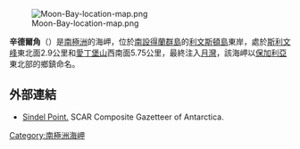{{no footnotes|time=2013-10-29T04:05:25+00:00}}
[[Image:Moon-Bay-location-map.png|thumb]]

'''辛德爾角'''（{{lang-bg|Синдел}}）是[[南極洲|南極洲]]的海岬，位於[[南設得蘭群島|南設得蘭群島]]的[[利文斯頓島|利文斯頓島]]東岸，處於[[斯利文峰|斯利文峰]]東北面2.9公里和[[愛丁堡山|愛丁堡山]]西南面5.75公里，最終注入[[月灣|月灣]]，該海岬以[[保加利亞|保加利亞]]東北部的鄉鎮命名。

{{coord|62|35|01|S|60|05|06|W|display=title}}

==外部連結==
* [http://data.aad.gov.au/aadc/gaz/scar/display_name.cfm?gaz_id=136823 Sindel Point.] SCAR Composite Gazetteer of Antarctica.

{{Antarctica-geo-stub}}
[[Category:南極洲海岬|Category:南極洲海岬]]
